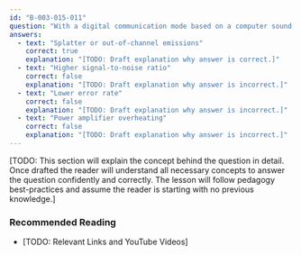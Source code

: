 ```yaml
---
id: "B-003-015-011"
question: "With a digital communication mode based on a computer sound card, what is the result of feeding excessive audio into the transmitter?"
answers:
  - text: "Splatter or out-of-channel emissions"
    correct: true
    explanation: "[TODO: Draft explanation why answer is correct.]"
  - text: "Higher signal-to-noise ratio"
    correct: false
    explanation: "[TODO: Draft explanation why answer is incorrect.]"
  - text: "Lower error rate"
    correct: false
    explanation: "[TODO: Draft explanation why answer is incorrect.]"
  - text: "Power amplifier overheating"
    correct: false
    explanation: "[TODO: Draft explanation why answer is incorrect.]"
---
```


[TODO: This section will explain the concept behind the question in detail. Once drafted the reader will understand all necessary concepts to answer the question confidently and correctly. The lesson will follow pedagogy best-practices and assume the reader is starting with no previous knowledge.]

### Recommended Reading

- [TODO: Relevant Links and YouTube Videos]
